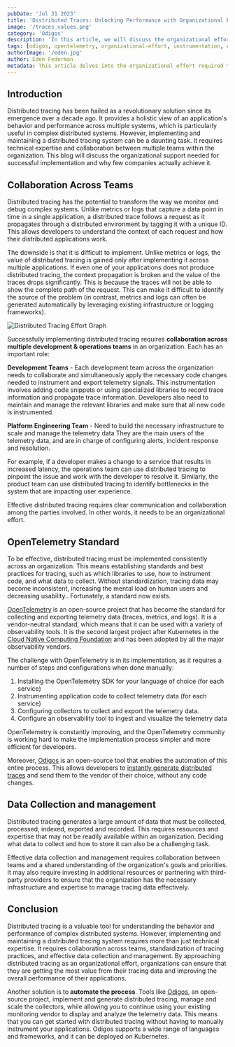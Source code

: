 ```yaml
---
pubDate: 'Jul 31 2023'
title: 'Distributed Traces: Unlocking Performance with Organizational Effort'
image: '/traces_values.png'
category: 'Odigos'
description: 'In this article, we will discuss the organizational effort required to unlock the value of distributed traces.'
tags: [odigos, opentelemetry, organizational-effort, instrumentation, ebpf]
authorImage: '/eden.jpg'
author: Eden Federman
metadata: This article delves into the organizational effort required to unlock the full value of distributed traces in observability.
---
```


## Introduction

Distributed tracing has been hailed as a revolutionary solution since its emergence over a decade ago. It provides a holistic view of an application's behavior and performance across multiple systems, which is particularly useful in complex distributed systems. However, implementing and maintaining a distributed tracing system can be a daunting task. It requires technical expertise and collaboration between multiple teams within the organization. This blog will discuss the organizational support needed for successful implementation and why few companies actually achieve it.

## Collaboration Across Teams

Distributed tracing has the potential to transform the way we monitor and debug complex systems. Unlike metrics or logs that capture a data point in time in a single application, a distributed trace follows a request as it propagates through a distributed environment by tagging it with a unique ID. This allows developers to understand the context of each request and how their distributed applications work.

The downside is that it is difficult to implement. Unlike metrics or logs, the value of distributed tracing is gained only after implementing it across multiple applications. If even one of your applications does not produce distributed tracing, the context propagation is broken and the value of the traces drops significantly. This is because the traces will not be able to show the complete path of the request. This can make it difficult to identify the source of the problem (in contrast, metrics and logs can often be generated automatically by leveraging existing infrastructure or logging frameworks).

![Distributed Tracing Effort Graph](traces_values.png)

Successfully implementing distributed tracing requires **collaboration across multiple development & operations teams** in an organization. Each has an important role:

**Development Teams** - Each development team across the organization needs to collaborate and simultaneously apply the necessary code changes needed to instrument and export telemetry signals. This instrumentation involves adding code snippets or using specialized libraries to record trace information and propagate trace information. Developers also need to maintain and manage the relevant libraries and make sure that all new code is instrumented.

**Platform Engineering Team** - Need to build the necessary infrastructure to scale and manage the telemetry data They are the main users of the telemetry data, and are in charge of configuring alerts, incident response and resolution.

For example, if a developer makes a change to a service that results in increased latency, the operations team can use distributed tracing to pinpoint the issue and work with the developer to resolve it. Similarly, the product team can use distributed tracing to identify bottlenecks in the system that are impacting user experience.

Effective distributed tracing requires clear communication and collaboration among the parties involved. In other words, it needs to be an organizational effort.

## OpenTelemetry Standard

To be effective, distributed tracing must be implemented consistently across an organization. This means establishing standards and best practices for tracing, such as which libraries to use, how to instrument code, and what data to collect. Without standardization, tracing data may become inconsistent, increasing the mental load on human users and decreasing usability.. Fortunately, a standard now exists.

[OpenTelemetry](https://github.com/open-telemetry) is an open-source project that has become the standard for collecting and exporting telemetry data (traces, metrics, and logs). It is a vendor-neutral standard, which means that it can be used with a variety of observability tools. It is the second largest project after Kubernetes in the [Cloud Native Computing Foundation](https://www.cncf.io/) and has been adopted by all the major observability vendors.

The challenge with OpenTelemetry is in its implementation, as it requires a number of steps and configurations when done manually:

1. Installing the OpenTelemetry SDK for your language of choice (for each service)
2. Instrumenting application code to collect telemetry data (for each service)
3. Configuring collectors to collect and export the telemetry data.
4. Configure an observability tool to ingest and visualize the telemetry data

OpenTelemetry is constantly improving, and the OpenTelemetry community is working hard to make the implementation process simpler and more efficient for developers.

Moreover, [Odigos](https://github.com/keyval-dev/odigos) is an open-source tool that enables the automation of this entire process. This allows developers to [instantly generate distributed traces](https://odigos.io/) and send them to the vendor of their choice, without any code changes.

## Data Collection and management

Distributed tracing generates a large amount of data that must be collected, processed, indexed, exported and recorded. This requires resources and expertise that may not be readily available within an organization. Deciding what data to collect and how to store it can also be a challenging task.

Effective data collection and management requires collaboration between teams and a shared understanding of the organization's goals and priorities. It may also require investing in additional resources or partnering with third-party providers to ensure that the organization has the necessary infrastructure and expertise to manage tracing data effectively.

## Conclusion

Distributed tracing is a valuable tool for understanding the behavior and performance of complex distributed systems. However, implementing and maintaining a distributed tracing system requires more than just technical expertise. It requires collaboration across teams, standardization of tracing practices, and effective data collection and management. By approaching distributed tracing as an organizational effort, organizations can ensure that they are getting the most value from their tracing data and improving the overall performance of their applications.

Another solution is to **automate the process**. Tools like [Odigos](https://github.com/keyval-dev/odigos), an open-source project, implement and generate distributed tracing, manage and scale the collectors, while allowing you to continue using your existing monitoring vendor to display and analyze the telemetry data. This means that you can get started with distributed tracing without having to manually instrument your applications. Odigos supports a wide range of languages and frameworks, and it can be deployed on Kubernetes.
